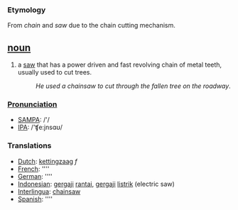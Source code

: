 === Etymology ===
From ''chain'' and ''saw'' due to the chain cutting mechanism.

== [[noun]] ==
#a [[saw]] that has a power driven and fast revolving chain of metal teeth, usually used to cut trees.
#:''He used a chainsaw to cut through the fallen tree on the roadway''.

===[[Pronunciation]]===
*[[w:SAMPA|SAMPA]]: /'/
*[[w:IPA|IPA]]: /'ʧe:jnsɑʊ/

===Translations===
*[[Dutch]]: [[kettingzaag]] ''f''
*[[French]]: [[]] ''''
*[[German]]: [[]] ''''
*[[Indonesian]]: [[gergaji]] [[rantai]],  [[gergaji]] [[listrik]] (electric saw)
*[[Interlingua]]: [[chainsaw]]
*[[Spanish]]: [[]] ''''